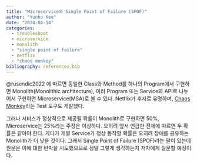 ```yaml
---
title: "Microservice와 Single Point of Failure (SPOF)"
author: "Yunho Kee"
date: "2024-04-14"
categories:
  - troubleshoot
  - microservice
  - monolith
  - "single point of failure"
  - netflix
  - "chaos monkey"
bibliography: references.bib
---
```


@rusendic2022 에 따르면 동일한 Class와 Method를 하나의 Program에서 구현하면 Monolith(Monolithic architecture), 여러 Program 또는 Service와 API로 나누어서 구현하면 Microservice(MSA)로 볼 수 있다. Netflix가 후자로 유명하며, [Chaos Monkey](https://github.com/netflix/chaosmonkey)라는 Test 도구도 개발했다.

그러나 서비스가 정상적으로 제공될 확률이 Monolith로 구현하면 50%, Microservice는 25%라는 주장은 이상하다. 오히려 앞서 언급한 전제에 따르면 두 확률은 같아야 한다. 게다가 개별 Service가 정상 동작할 확률은 오히려 장애를 공유하는 Monolith가 더 낮을 것이다. 그래서 Single Point of Failure (SPOF)라는 말이 있는데 원문은 이에 대한 반박을 시도했으므로 정말 그렇게 생각하는지 저자에게 질문할 예정이다.